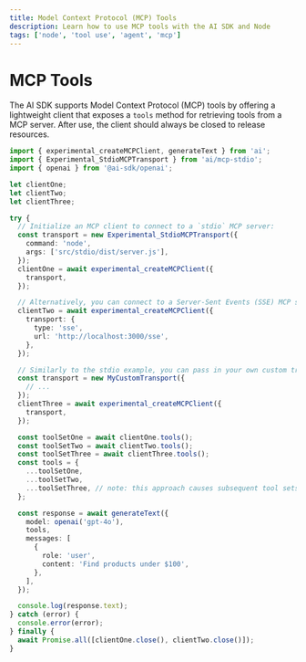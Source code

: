 ```yaml
---
title: Model Context Protocol (MCP) Tools
description: Learn how to use MCP tools with the AI SDK and Node
tags: ['node', 'tool use', 'agent', 'mcp']
---
```


# MCP Tools

The AI SDK supports Model Context Protocol (MCP) tools by offering a lightweight client that exposes a `tools` method for retrieving tools from a MCP server. After use, the client should always be closed to release resources.

```ts
import { experimental_createMCPClient, generateText } from 'ai';
import { Experimental_StdioMCPTransport } from 'ai/mcp-stdio';
import { openai } from '@ai-sdk/openai';

let clientOne;
let clientTwo;
let clientThree;

try {
  // Initialize an MCP client to connect to a `stdio` MCP server:
  const transport = new Experimental_StdioMCPTransport({
    command: 'node',
    args: ['src/stdio/dist/server.js'],
  });
  clientOne = await experimental_createMCPClient({
    transport,
  });

  // Alternatively, you can connect to a Server-Sent Events (SSE) MCP server:
  clientTwo = await experimental_createMCPClient({
    transport: {
      type: 'sse',
      url: 'http://localhost:3000/sse',
    },
  });

  // Similarly to the stdio example, you can pass in your own custom transport as long as it implements the `MCPTransport` interface:
  const transport = new MyCustomTransport({
    // ...
  });
  clientThree = await experimental_createMCPClient({
    transport,
  });

  const toolSetOne = await clientOne.tools();
  const toolSetTwo = await clientTwo.tools();
  const toolSetThree = await clientThree.tools();
  const tools = {
    ...toolSetOne,
    ...toolSetTwo,
    ...toolSetThree, // note: this approach causes subsequent tool sets to override tools with the same name
  };

  const response = await generateText({
    model: openai('gpt-4o'),
    tools,
    messages: [
      {
        role: 'user',
        content: 'Find products under $100',
      },
    ],
  });

  console.log(response.text);
} catch (error) {
  console.error(error);
} finally {
  await Promise.all([clientOne.close(), clientTwo.close()]);
}
```
